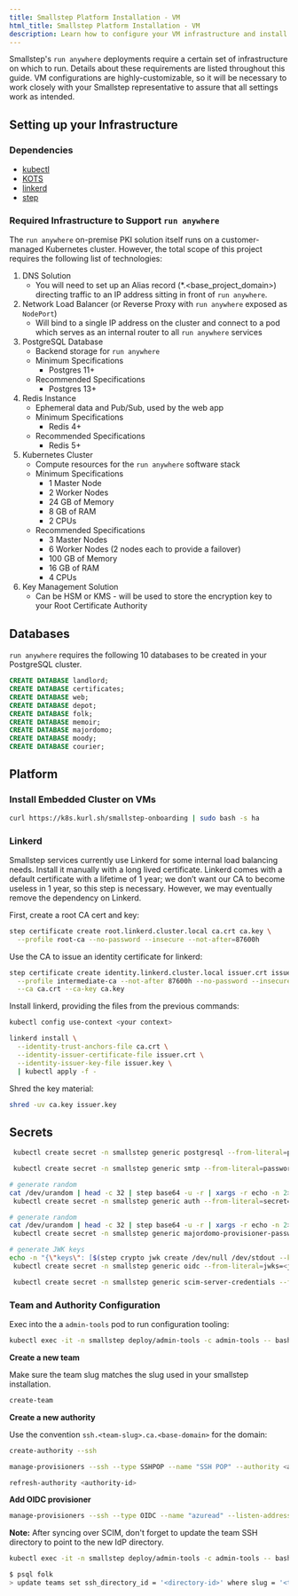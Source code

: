 ```yaml
---
title: Smallstep Platform Installation - VM
html_title: Smallstep Platform Installation - VM
description: Learn how to configure your VM infrastructure and install your run anywhere deployment
---
```



Smallstep's `run anywhere` deployments require a certain set of infrastructure on which to run. Details about these requirements are listed throughout this guide. VM configurations are highly-customizable, so it will be necessary to work closely with your Smallstep representative to assure that all settings work as intended.

## Setting up your Infrastructure

### Dependencies

- [kubectl](https://kubernetes.io/docs/tasks/tools/#kubectl)
- [KOTS](https://kots.io/kots-cli/getting-started/#how-to-install)
- [linkerd](https://linkerd.io/2.10/getting-started/#step-1-install-the-cli)
- [step](https://smallstep.com/docs/step-cli/installation)

### Required Infrastructure to Support `run anywhere`

The `run anywhere` on-premise PKI solution itself runs on a customer-managed Kubernetes cluster. However, the total scope of this project requires the following list of technologies:

1. DNS Solution
    - You will need to set up an Alias record (*.<base_project_domain>) directing traffic to an IP address sitting in front of `run anywhere`.
2. Network Load Balancer (or Reverse Proxy with `run anywhere` exposed as `NodePort`)
    - Will bind to a single IP address on the cluster and connect to a pod which serves as an internal router to all `run anywhere` services
3. PostgreSQL Database
    - Backend storage for `run anywhere`
    - Minimum Specifications
        - Postgres 11+
    - Recommended Specifications
        - Postgres 13+
4. Redis Instance
    - Ephemeral data and Pub/Sub, used by the web app
    - Minimum Specifications
        - Redis 4+
    - Recommended Specifications
        - Redis 5+
5. Kubernetes Cluster
    - Compute resources for the `run anywhere` software stack
    - Minimum Specifications
        - 1 Master Node
        - 2 Worker Nodes
        - 24 GB of Memory
        - 8 GB of RAM
        - 2 CPUs
    - Recommended Specifications
        - 3 Master Nodes
        - 6 Worker Nodes (2 nodes each to provide a failover)
        - 100 GB of Memory
        - 16 GB of RAM
        - 4 CPUs
6. Key Management Solution
    - Can be HSM or KMS - will be used to store the encryption key to your Root Certificate Authority

## Databases

`run anywhere` requires the following 10 databases to be created in your PostgreSQL cluster.

```sql
CREATE DATABASE landlord;
CREATE DATABASE certificates;
CREATE DATABASE web;
CREATE DATABASE depot;
CREATE DATABASE folk;
CREATE DATABASE memoir;
CREATE DATABASE majordomo;
CREATE DATABASE moody;
CREATE DATABASE courier;
```

## Platform

### Install Embedded Cluster on VMs

```bash
curl https://k8s.kurl.sh/smallstep-onboarding | sudo bash -s ha
```

### **Linkerd**

Smallstep services currently use Linkerd for some internal load balancing needs. Install it manually with a long lived certificate. Linkerd comes with a default certificate with a lifetime of 1 year; we don’t want our CA to become useless in 1 year, so this step is necessary. However, we may eventually remove the dependency on Linkerd.

First, create a root CA cert and key:

```bash
step certificate create root.linkerd.cluster.local ca.crt ca.key \
  --profile root-ca --no-password --insecure --not-after=87600h

```

Use the CA to issue an identity certificate for linkerd:

```bash
step certificate create identity.linkerd.cluster.local issuer.crt issuer.key \
  --profile intermediate-ca --not-after 87600h --no-password --insecure \
  --ca ca.crt --ca-key ca.key

```

Install linkerd, providing the files from the previous commands:

```bash
kubectl config use-context <your context>

linkerd install \
  --identity-trust-anchors-file ca.crt \
  --identity-issuer-certificate-file issuer.crt \
  --identity-issuer-key-file issuer.key \
  | kubectl apply -f -
```

Shred the key material:

```bash
shred -uv ca.key issuer.key
```

## Secrets

```bash
 kubectl create secret -n smallstep generic postgresql --from-literal=password=<pg-pass>

 kubectl create secret -n smallstep generic smtp --from-literal=password=<smtp-pass>

# generate random
cat /dev/urandom | head -c 32 | step base64 -u -r | xargs -r echo -n 2> /dev/null
 kubectl create secret -n smallstep generic auth --from-literal=secret=<random-string>

# generate random
cat /dev/urandom | head -c 32 | step base64 -u -r | xargs -r echo -n 2> /dev/null
 kubectl create secret -n smallstep generic majordomo-provisioner-password --from-literal=password=<random-string>

# generate JWK keys
echo -n "{\"keys\": [$(step crypto jwk create /dev/null /dev/stdout --kty RSA --force --no-password --insecure 2> /dev/null &)]}"
 kubectl create secret -n smallstep generic oidc --from-literal=jwks=<json-output>

 kubectl create secret -n smallstep generic scim-server-credentials --from-literal=credentials.json=""
```

### Team and Authority Configuration

Exec into the a `admin-tools` pod to run configuration tooling:

```bash
kubectl exec -it -n smallstep deploy/admin-tools -c admin-tools -- bash
```

**Create a new team**

Make sure the team slug matches the slug used in your smallstep installation.

```bash
create-team
```

**Create a new authority**

Use the convention `ssh.<team-slug>.ca.<base-domain>` for the domain:

```bash
create-authority --ssh

manage-provisioners --ssh --type SSHPOP --name "SSH POP" --authority <authority-id> add

refresh-authority <authority-id>
```

**Add OIDC provisioner**

```bash
manage-provisioners --ssh --type OIDC --name "azuread" --listen-address 127.0.0.1:10000 --client-id <client-id> --client-secret <client-secret> --configuration-endpoint <configuraiton-endpoint> --domain <domain>  --authority <authority-id> --tenant-id <azure-tenant-id> add
```

**Note:** After syncing over SCIM, don't forget to update the team SSH directory to point to the new IdP directory.

```bash
kubectl exec -it -n smallstep deploy/admin-tools -c admin-tools -- bash

$ psql folk
> update teams set ssh_directory_id = '<directory-id>' where slug = '<team-slug>';
```